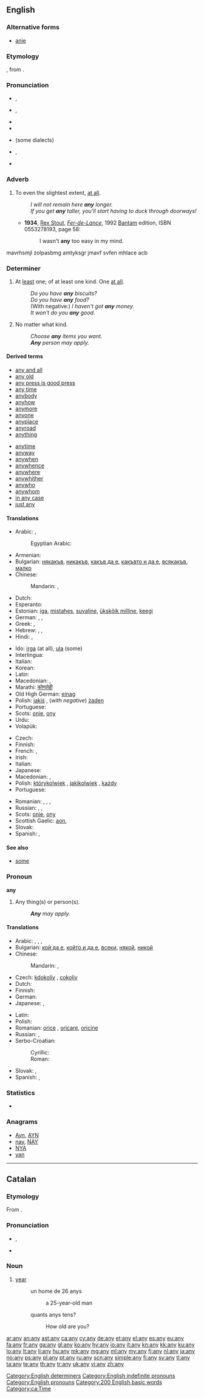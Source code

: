 {{also|-any|-ány|ăn ý}}
==English==
{{wikipedia}}

===Alternative forms===
* [[anie]] {{qualifier|obsolete}}

===Etymology===
{{etyl|enm}} {{term|eny|lang=enm}}, from {{etyl|ang}} {{term|ænig|æniġ|lang=ang}}.

===Pronunciation===
* {{a|UK}} {{IPA|/ˈæni/|/ˈɛni/}}, {{X-SAMPA|/"{ni/|/"EnI/}}
* {{a|US}} {{IPA|/ˈɛni/}}, {{X-SAMPA|/"Eni/}}
* {{audio|en-us-any.ogg|Audio (US)}}
* {{rhymes|ɛni}}
* {{a|US}} {{homophones|lang=en|innie}} (some dialects)
* {{a|Ireland}} {{IPA|/ˈæni/}}, {{X-SAMPA|/"{ni/}}
* {{rhymes|æni}}

===Adverb===
{{en-adv|-}}

# To even the slightest extent, [[at all]].
#: ''I will not remain here '''any''' longer.''
#: ''If you get '''any''' taller, you'll start having to duck through doorways!''
#* '''1934''', [[w:Rex Stout|Rex Stout]], [[w:Fer-de-Lance (book)|''Fer-de-Lance'']], 1992 [[w:Bantam Books|Bantam]] edition, ISBN 0553278193, page 58:
#*: I wasn't '''any''' too easy in my mind.

mavrhsmjl zolpasbmg
amtyksgr jmavf svfen
mhlace
acb

===Determiner===
{{en-det}}

# At [[least]] one; of at least one kind. One [[at all]].
#: ''Do you have '''any''' biscuits?''
#: ''Do you have '''any''' food?''
#: (With negative:) ''I haven't got '''any''' money.''
#: ''It won't do you '''any''' good.''
# No matter what kind.
#: ''Choose '''any''' items you want.''
#: '''''Any''' person may apply.''

====Derived terms====
{{der-top}}
* [[any and all]]
* [[any old]]
* [[any press is good press]]
* [[any time]]
* [[anybody]]
* [[anyhow]]
* [[anymore]]
* [[anyone]]
* [[anyplace]]
* [[anyroad]]
* [[anything]]
{{der-mid}}
* [[anytime]]
* [[anyway]]
* [[anywhen]]
* [[anywhence]]
* [[anywhere]]
* [[anywhither]]
* [[anywho]]
* [[anywhom]]
* [[in any case]]
* [[just any]]
{{der-bottom}}

====Translations====
{{trans-top|at least one (kind)}}
* Arabic: {{t+|ar|أي|m|tr='ayy|sc=Arab}}, {{t-|ar|كل|tr=kull|sc=Arab}}
*: Egyptian Arabic: {{tø|arz|أي|tr=ay|sc=Arab}}
* Armenian: {{t-|hy|որևէ|tr=vorevē|sc=Armn}}
* Bulgarian: [[някакъв]], [[никакъв]], [[какъв да е]], [[какъвто и да е]], [[всякакъв]], [[малко]]
* Chinese:
*: Mandarin: {{t-|cmn|任意|tr=rènyì|sc=Hani}}, {{t-|cmn|任何|tr=rènhé|sc=Hani}}
* Dutch: {{t+|nl|enig}}
* Esperanto: {{t+|eo|iu}}
* Estonian: [[iga]], [[mistahes]], [[suvaline]], [[ükskõik milline]], [[keegi]]
* German: {{t+|de|jeder}}, {{t+|de|jeglicher}}, {{t+|de|alle|p}}
* Greek: {{t+|el|καθένας}}, {{t+|el|όποιος}}
* Hebrew: {{t-|he|מישהי|sc=Hebr}}, {{t-|he|מישהו|tr=míshehu|alt=מִישֶׁהוּ|sc=Hebr}}, {{t-|he|כל|tr=kol|sc=Hebr}}
* Hindi: {{t-|hi|कोई|tr=koī|sc=Deva}}, {{t-|hi|कोई भी|tr=koī bhī|sc=Deva}}
{{trans-mid}}
* Ido: [[irga]] (at all), [[ula]] (some)
* Interlingua: {{t-|ia|ulle}}
* Italian: {{t-|it|qualche}}
* Korean: {{t+|ko|어떤|tr=eotteon|sc=Kore}}
* Latin: {{t+|la|ullus}}
* Macedonian: {{t-|mk|некаков|tr=nékakov|sc=Cyrl}}, {{t-|mk|никаков|tr=níkakov|sc=Cyrl}} {{qualifier|with negative}}
* Marathi: [[कोणतेही]]
* Old High German: [[einag]]
* Polish: [[jakiś]] {{m}}, (''with negative'') [[żaden]] {{m}}
* Portuguese: {{t+|pt|algum}}
* Scots: [[onie]], [[ony]]
* Urdu: {{t-|ur|کوئی|tr=koī|sc=ur-Arab}}
* Volapük: {{t+|vo|seimik}}
{{trans-bottom}}

{{trans-top|no matter what kind}}
* Czech: {{t-|cs|kterýkoliv}}
* Finnish: {{t+|fi|tahansa}}
* French: {{t+|fr|n'importe quel}}, {{t+|fr|quelconque}}
* Irish: {{t+|ga|aon}}
* Italian: {{t+|it|qualsiasi}}
* Japanese: {{t-|ja|任意|tr=にんい, nin'i}}
* Macedonian: {{t-|mk|било кој|tr=bílo koj|sc=Cyrl}}, {{t-|mk|секој|tr=sékoj|sc=Cyrl}}
* Polish: [[którykolwiek]] {{m}}, [[jakikolwiek]] {{m}}, [[każdy]] {{m}}
* Portuguese: {{t+|pt|qualquer}}
{{trans-mid}}
* Romanian: {{t-|ro|orice}}, {{t-|ro|oricare}}, {{t-|ro|nici un}}, {{t-|ro|nici o}}
* Russian: {{t+|ru|любой|tr=ljubój}}, {{t+|ru|-нибудь|tr=-nibúd’}}, {{t+|ru|всякий|tr=vsjákij|sc=Cyrl}}
* Scots: [[onie]], [[ony]]
* Scottish Gaelic: [[aon]], {{t-|gd|sam bith}}
* Slovak: {{t-|sk|akýkoľvek}}
* Spanish: {{t+|es|cualquier}}, {{t+|es|cualquiera}}
{{trans-bottom}}

====See also====
* [[some]]

===Pronoun===
'''any'''

# Any thing(s) or person(s).
#: '''''Any''' may apply.''

====Translations====
{{trans-top|Any things or persons}}
* Arabic: {{t+|ar|أي|tr='ayy}}, {{t-|ar|كل|tr=kull}}, {{t-|ar|أية|f|tr='áyya}}, {{t-|ar|أيما|tr='áyyma}}
* Bulgarian: [[кой да е]], [[който и да е]], [[всеки]], [[някой]], [[никой]]
* Chinese:
*: Mandarin: {{t-|cmn|誰|sc=Hani}}, {{t-|cmn|谁|tr=shuí, shéi|sc=Hani}}
* Czech: [[kdokoliv]] {{gloss|anyone}}, [[cokoliv]] {{gloss|anything}}
* Dutch: {{t+|nl|elk}}
* Finnish: {{t+|fi|tahansa}}
* German: {{t+|de|jeder|m}}
* Japanese: {{t-|ja|どれも|tr=doremo}}, {{t-|ja|どれでも|tr=doredemo}}
{{trans-mid}}
* Latin: {{t+|la|ullus}}
* Polish: {{t-|pl|ktokolwiek}}
* Romanian: [[orice]] {{gloss|anything}}, [[oricare]], [[oricine]] {{gloss|anyone}}
* Russian: {{t+|ru|любой|tr=ljubój}}, {{t+|ru|всякий|tr=vsjákij|sc=Cyrl}}
* Serbo-Croatian:
*: Cyrillic: {{t-|sh|свак|m}}
*: Roman: {{t-|sh|svak|m}}
* Slovak: {{qualifier|anyone}} {{t-|sk|ktokoľvek}}, {{qualifier|anything}} {{t-|sk|čokoľvek}}
* Spanish: {{t+|es|alguno|m}}, {{t-|es|alguna|f}}
{{trans-bottom}}

===Statistics===
* {{rank|into|up|your|58|any|what|do|has}}

===Anagrams===
* [[Ayn#English|Ayn]], [[AYN#English|AYN]]
* [[nay#English|nay]], [[NAY#English|NAY]]
* [[NYA#English|NYA]]
* [[yan#English|yan]]

[[Category:English determiners]]
[[Category:English indefinite pronouns]]
[[Category:English pronouns]]

----

==Catalan==

===Etymology===
From {{etyl|la|ca}} {{term|lang=la|annus}}.

===Pronunciation===
* {{IPA|/aɲ/|lang=ca}}, {{X-SAMPA|/aJ/}}
* {{rhymes|aɲ|lang=ca}}

===Noun===
{{ca-noun|m}}

# [[year]]
#: un home de 26 anys
#:: a 25-year-old man
#: quants anys tens?
#:: How old are you?

[[Category:200 English basic words]]
[[Category:ca:Time]]

[[ar:any]]
[[an:any]]
[[ast:any]]
[[ca:any]]
[[cy:any]]
[[de:any]]
[[et:any]]
[[el:any]]
[[es:any]]
[[eu:any]]
[[fa:any]]
[[fr:any]]
[[ga:any]]
[[gl:any]]
[[ko:any]]
[[hy:any]]
[[io:any]]
[[it:any]]
[[kn:any]]
[[kk:any]]
[[ku:any]]
[[lo:any]]
[[lt:any]]
[[li:any]]
[[hu:any]]
[[mk:any]]
[[mg:any]]
[[ml:any]]
[[my:any]]
[[fj:any]]
[[nl:any]]
[[ja:any]]
[[no:any]]
[[ps:any]]
[[pl:any]]
[[pt:any]]
[[ru:any]]
[[scn:any]]
[[simple:any]]
[[fi:any]]
[[sv:any]]
[[tl:any]]
[[ta:any]]
[[te:any]]
[[th:any]]
[[tr:any]]
[[uk:any]]
[[vi:any]]
[[zh:any]]